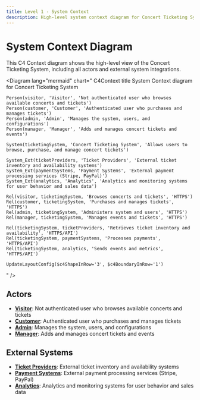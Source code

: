 ```yaml
---
title: Level 1 - System Context
description: High-level system context diagram for Concert Ticketing System
---
```


# System Context Diagram

This C4 Context diagram shows the high-level view of the Concert Ticketing System, including all actors and external system integrations.

<Diagram
  lang="mermaid"
  chart="
C4Context
    title System Context diagram for Concert Ticketing System

    Person(visitor, 'Visitor', 'Not authenticated user who browses available concerts and tickets')
    Person(customer, 'Customer', 'Authenticated user who purchases and manages tickets')
    Person(admin, 'Admin', 'Manages the system, users, and configurations')
    Person(manager, 'Manager', 'Adds and manages concert tickets and events')

    System(ticketingSystem, 'Concert Ticketing System', 'Allows users to browse, purchase, and manage concert tickets')

    System_Ext(ticketProviders, 'Ticket Providers', 'External ticket inventory and availability systems')
    System_Ext(paymentSystems, 'Payment Systems', 'External payment processing services (Stripe, PayPal)')
    System_Ext(analytics, 'Analytics', 'Analytics and monitoring systems for user behavior and sales data')

    Rel(visitor, ticketingSystem, 'Browses concerts and tickets', 'HTTPS')
    Rel(customer, ticketingSystem, 'Purchases and manages tickets', 'HTTPS')
    Rel(admin, ticketingSystem, 'Administers system and users', 'HTTPS')
    Rel(manager, ticketingSystem, 'Manages events and tickets', 'HTTPS')

    Rel(ticketingSystem, ticketProviders, 'Retrieves ticket inventory and availability', 'HTTPS/API')
    Rel(ticketingSystem, paymentSystems, 'Processes payments', 'HTTPS/API')
    Rel(ticketingSystem, analytics, 'Sends events and metrics', 'HTTPS/API')

    UpdateLayoutConfig($c4ShapeInRow='3', $c4BoundaryInRow='1')
"
/>

## Actors

- **[Visitor](../glossary/actors)**: Not authenticated user who browses available concerts and tickets
- **[Customer](../glossary/actors)**: Authenticated user who purchases and manages tickets
- **[Admin](../glossary/actors)**: Manages the system, users, and configurations
- **[Manager](../glossary/actors)**: Adds and manages concert tickets and events

## External Systems

- **[Ticket Providers](../glossary/external-systems)**: External ticket inventory and availability systems
- **[Payment Systems](../glossary/external-systems)**: External payment processing services (Stripe, PayPal)
- **[Analytics](../glossary/external-systems)**: Analytics and monitoring systems for user behavior and sales data
